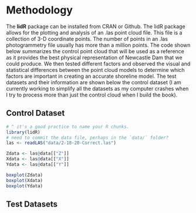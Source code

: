 # Methodology

The **lidR** package can be installed from CRAN or Github. The lidR package allows for the plotting and analysis of an .las point cloud file. This file is a collection of 3-D coordinate points. The number of points in an .las photogrammetry file usually has more than a million points. The code shown below summarizes the control point cloud that will be used as a reference as it provides the best physical representation of Newcastle Dam that we could produce. We then tested different factors and observed the visual and statistical differences between the point cloud models to determine which factors are important in creating an accurate shoreline model. The test datasets and their information are shown below the control dataset (I am currently working to simplify all the datasets as my computer crashes when I try to process more than just the control cloud when I build the book).

## Control Dataset

```r
# ^ it's a good practice to name your R chunks.
library(lidR)
# need to commit the data file, perhaps in the `data/` folder?
las <- readLAS("data/2-18-20-Correct.las")
```

```r
Zdata <- las@data[["Z"]]
Xdata <- las@data[["X"]]
Ydata <- las@data[["Y"]]

boxplot(Zdata)
boxplot(Xdata)
boxplot(Ydata)
```

## Test Datasets
